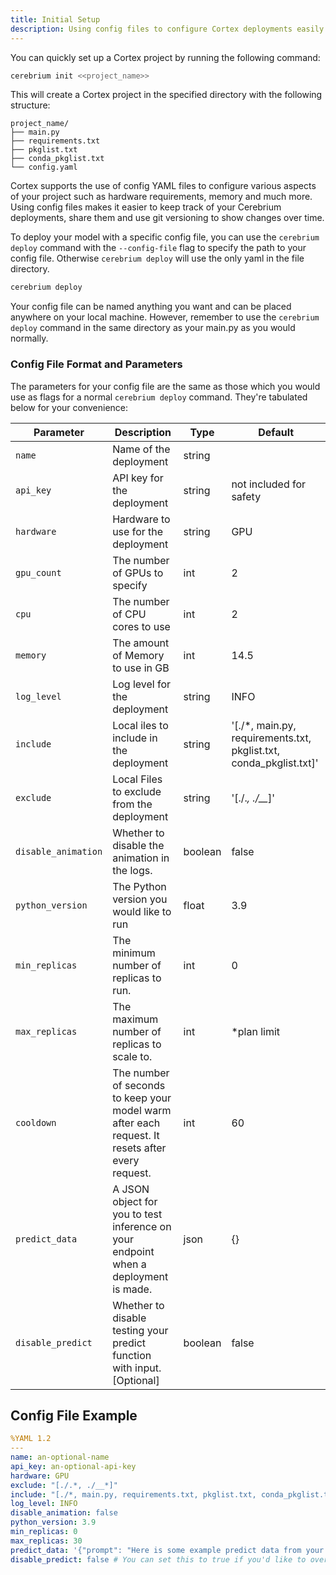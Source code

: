 ```yaml
---
title: Initial Setup
description: Using config files to configure Cortex deployments easily and quickly
---
```


You can quickly set up a Cortex project by running the following command:

```bash
cerebrium init <<project_name>>
```

This will create a Cortex project in the specified directory with the following structure:

```
project_name/
├── main.py
├── requirements.txt
├── pkglist.txt
├── conda_pkglist.txt
└── config.yaml
```

Cortex supports the use of config YAML files to configure various aspects of your project such as hardware requirements, memory and much more.
Using config files makes it easier to keep track of your Cerebrium deployments, share them and use git versioning to show changes over time.

To deploy your model with a specific config file, you can use the `cerebrium deploy` command with the `--config-file` flag to specify the path to your config file. Otherwise `cerebrium deploy` will use the only yaml in the file directory.

```bash
cerebrium deploy
```

Your config file can be named anything you want and can be placed anywhere on your local machine. However, remember to use the `cerebrium deploy` command in the same directory as your main.py as you would normally.

### Config File Format and Parameters

The parameters for your config file are the same as those which you would use as flags for a normal `cerebrium deploy` command. They're tabulated below for your convenience:

| Parameter           | Description                                                                                      | Type    | Default                                                            |
| ------------------- | ------------------------------------------------------------------------------------------------ | ------- | ------------------------------------------------------------------ |
| `name`              | Name of the deployment                                                                           | string  |                                                                    |
| `api_key`           | API key for the deployment                                                                       | string  | not included for safety                                            |
| `hardware`          | Hardware to use for the deployment                                                               | string  | GPU                                                                |
| `gpu_count`         | The number of GPUs to specify                                                                    | int     | 2                                                                  |
| `cpu`               | The number of CPU cores to use                                                                   | int     | 2                                                                  |
| `memory`            | The amount of Memory to use in GB                                                                | int     | 14.5                                                               |
| `log_level`         | Log level for the deployment                                                                     | string  | INFO                                                               |
| `include`           | Local iles to include in the deployment                                                          | string  | '[./*, main.py, requirements.txt, pkglist.txt, conda_pkglist.txt]' |
| `exclude`           | Local Files to exclude from the deployment                                                       | string  | '[./.*, ./__*]'                                                    |
| `disable_animation` | Whether to disable the animation in the logs.                                                    | boolean | false                                                              |
| `python_version`    | The Python version you would like to run                                                         | float   | 3.9                                                                |
| `min_replicas`      | The minimum number of replicas to run.                                                           | int     | 0                                                                  |
| `max_replicas`      | The maximum number of replicas to scale to.                                                      | int     | \*plan limit                                                       |
| `cooldown`          | The number of seconds to keep your model warm after each request. It resets after every request. | int     | 60                                                                 |
| `predict_data`      | A JSON object for you to test inference on your endpoint when a deployment is made.              | json    | {}                                                                 |
| `disable_predict`   | Whether to disable testing your predict function with input. [Optional]                          | boolean | false                                                              |

## Config File Example

```yaml
%YAML 1.2
---
name: an-optional-name
api_key: an-optional-api-key
hardware: GPU
exclude: "[./.*, ./__*]"
include: "[./*, main.py, requirements.txt, pkglist.txt, conda_pkglist.txt]"
log_level: INFO
disable_animation: false
python_version: 3.9
min_replicas: 0
max_replicas: 30
predict_data: '{"prompt": "Here is some example predict data from your config.yaml which will be used to test your predict function on build."}'
disable_predict: false # You can set this to true if you'd like to override the predict-on-build functionality.
```
